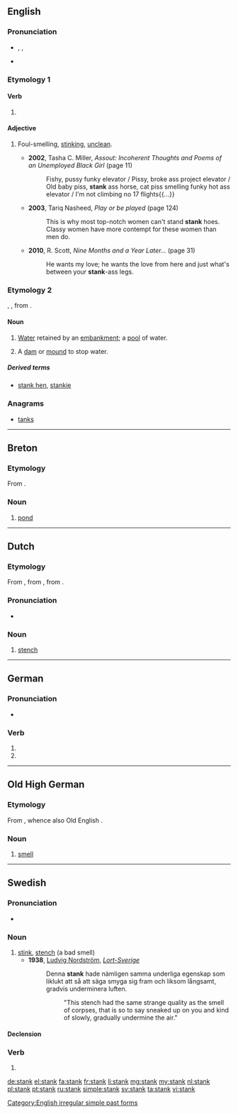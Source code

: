 ==English==

===Pronunciation===
* {{enPR|stăngk}}, {{IPA|/stæŋk/}}, {{X-SAMPA|/st{Nk/}}
* {{rhymes|æŋk}}

===Etymology 1===

====Verb====
{{head|en}}

# {{simple past of|stink}}

====Adjective====
{{en-adj|-}}

# {{AAVE|slang|derogatory}} Foul-smelling, [[stink]]ing, [[unclean]].
#* '''2002''', Tasha C. Miller, ''Assout: Incoherent Thoughts and Poems of an Unemployed Black Girl'' (page 11)
#*: Fishy, pussy funky elevator / Pissy, broke ass project elevator / Old baby piss, '''stank''' ass horse, cat piss smelling funky hot ass elevator / I'm not climbing no 17 flights{{...}}
#* '''2003''', Tariq Nasheed, ''Play or be played'' (page 124)
#*: This is why most top-notch women can't stand '''stank''' hoes. Classy women have more contempt for these women than men do.
#* '''2010''', R. Scott, ''Nine Months and a Year Later...'' (page 31)
#*: He wants my love; he wants the love from here and just what's between your '''stank'''-ass legs.

===Etymology 2===
{{etyl|fro}} {{term|estang|lang=fr}}, {{etyl|fr}} {{term|étang|lang=fr}}, from {{etyl|la}} {{lena}} {{term|stagnum|lang=la||a pool}}.

====Noun====
{{en-noun}}

# {{UK|dialect}} [[water|Water]] retained by an [[embankment]]; a [[pool]] of water.
#: {{rfquotek|Robert of Brunne}}
# {{UK|dialect}} A [[dam]] or [[mound]] to stop water.

=====Derived terms=====
* [[stank hen]], [[stankie]] <!-- = moorhen -->

{{Webster 1913}}

===Anagrams===
* [[tanks#English|tanks]]

[[Category:English irregular simple past forms]]

----

==Breton==

===Etymology===
From {{etyl|fro|br}} {{term|estanc|lang=fro}}.

===Noun===
{{head|br|noun|g=m}}

# [[pond]]

----

==Dutch==

===Etymology===
From {{etyl|dum|nl}} {{term|stanc|lang=dum}}, from {{etyl|odt|nl}} {{term|stank|lang=odt}}, from {{etyl|gem-pro|nl}} {{recons|stankwaz|lang=gem-pro}}.

===Pronunciation===
* {{rhymes|ɑŋk|lang=nl}}

===Noun===
{{nl-noun|m|stanken|stankje}}

# [[stench]]

----

==German==

===Pronunciation===
* {{rhymes|aŋk|lang=de}}

===Verb===
{{head|de}}

# {{de-verb form of|stinken|1|s|v}}
# {{de-verb form of|stinken|3|s|v}}

----

==Old High German==

===Etymology===
From {{etyl|gem-pro|goh}} {{recons|stankwaz|lang=gem-pro}}, whence also Old English {{term|stenc|stenċ|lang=ang}}.

===Noun===
{{goh-noun|g=m}}

# [[smell]]

----

==Swedish==

===Pronunciation===
* {{audio|Sv-en stank.ogg|audio}}

===Noun===
{{sv-noun|g=c}}

# [[stink]], [[stench]]  (a bad smell)
#* '''1938''', [[w:Ludvig Nordström|Ludvig Nordström]], [http://runeberg.org/lortsvrg/kap5p4.html ''Lort-Sverige'']
#*: Denna '''stank''' hade nämligen samma underliga egenskap som liklukt att så att säga smyga sig fram och liksom långsamt, gradvis underminera luften.
#*:: "This stench had the same strange quality as the smell of corpses, that is so to say sneaked up on you and kind of slowly, gradually undermine the air."

====Declension====
{{sv-noun-reg-r-c|2=stanke}}

===Verb===
{{head|sv|verb form}}

# {{sv-verb-form-past|stinka}}

[[de:stank]]
[[el:stank]]
[[fa:stank]]
[[fr:stank]]
[[li:stank]]
[[mg:stank]]
[[my:stank]]
[[nl:stank]]
[[pl:stank]]
[[pt:stank]]
[[ru:stank]]
[[simple:stank]]
[[sv:stank]]
[[ta:stank]]
[[vi:stank]]